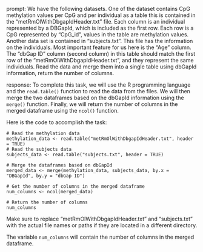 prompt:
We have the following datasets. One of the dataset contains CpG methylation values per CpG and per individual as a table this is contained in the “metRmOlWithDbgapIdHeader.txt” file. Each column is an individual represented by a DBGapId, which is included as the first row. Each row is a CpG represented by "CpG_id", values in the table are methylation values. Another data set is contained in “subjects.txt”. This file has the information on the individuals. Most important feature for us here is the "Age" column. The "dbGap ID" column (second column) in this table should match the first row of the "metRmOlWithDbgapIdHeader.txt", and they represent the same individuals. 
Read the data and merge them into a single table using dbGapId information, return the number of columns.

response:
To complete this task, we will use the R programming language and the `read.table()` function to read the data from the files. We will then merge the two dataframes based on the dbGapId information using the `merge()` function. Finally, we will return the number of columns in the merged dataframe using the `ncol()` function.

Here is the code to accomplish the task:

```
# Read the methylation data
methylation_data <- read.table("metRmOlWithDbgapIdHeader.txt", header = TRUE)
# Read the subjects data
subjects_data <- read.table("subjects.txt", header = TRUE)

# Merge the dataframes based on dbGapId
merged_data <- merge(methylation_data, subjects_data, by.x = "DBGapId", by.y = "dbGap ID")

# Get the number of columns in the merged dataframe
num_columns <- ncol(merged_data)

# Return the number of columns
num_columns
```

Make sure to replace "metRmOlWithDbgapIdHeader.txt" and "subjects.txt" with the actual file names or paths if they are located in a different directory.

The variable `num_columns` will contain the number of columns in the merged dataframe.
